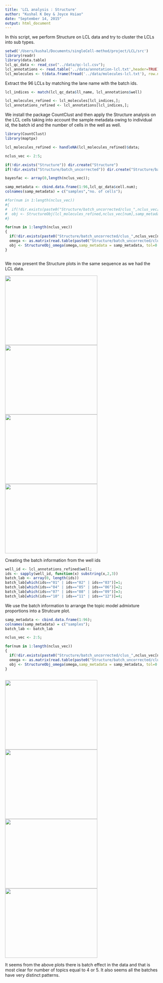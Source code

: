 ```yaml
---
title: 'LCL analysis : Structure'
author: "Kushal K Dey & Joyce Hsiao"
date: "September 14, 2015"
output: html_document
---
```


In this script, we perform Structure on LCL data and try to cluster the LCLs into sub types. 

```r
setwd('/Users/kushal/Documents/singleCell-method/project/LCL/src')
library(readr)
library(data.table)
lcl_qc_data <- read_csv("../data/qc-lcl.csv");
lcl_annotations <- read.table('../data/annotation-lcl.txt',header=TRUE);
lcl_molecules <- t(data.frame(fread('../data/molecules-lcl.txt'), row.names = 1));

```

Extract the 96 LCLs by matching the lane name with the batch ids.

```r
lcl_indices <- match(lcl_qc_data$ll_name, lcl_annotations$well)

lcl_molecules_refined <- lcl_molecules[lcl_indices,];
lcl_annotations_refined <- lcl_annotations[lcl_indices,];
```

We install the package CountClust and then apply the Structure analysis on the LCL cells taking into account the sample metadata owing to individual id, the batch id and the number of cells in the well as well. 

```r
library(CountClust)
library(maptpx)

lcl_molecules_refined <- handleNA(lcl_molecules_refined)$data;

nclus_vec <- 2:5;

if(!dir.exists("Structure")) dir.create("Structure")
if(!dir.exists("Structure/batch_uncorrected")) dir.create("Structure/batch_uncorrected")

bayesfac <- array(0,length(nclus_vec));

samp_metadata <- cbind.data.frame(1:96,lcl_qc_data$cell.num);
colnames(samp_metadata) = c("samples","no. of cells");

#for(num in 1:length(nclus_vec))
#{
#  if(!dir.exists(paste0("Structure/batch_uncorrected/clus_",nclus_vec[num]))) dir.create(paste0("Structure/batch_uncorrected/clus_",nclus_vec[num]))
#  obj <- StructureObj(lcl_molecules_refined,nclus_vec[num],samp_metadata = samp_metadata, tol=0.001, batch_lab = NULL, path=paste0("Structure/batch_uncorrected/clus_",nclus_vec[num]),partition=c('FALSE','TRUE'));
#}

for(num in 1:length(nclus_vec))
{
  if(!dir.exists(paste0("Structure/batch_uncorrected/clus_",nclus_vec[num]))) dir.create(paste0("Structure/batch_uncorrected/clus_",nclus_vec[num]))
  omega <- as.matrix(read.table(paste0("Structure/batch_uncorrected/clus_",nclus_vec[num],"/omega_mat.txt")));
  obj <- StructureObj_omega(omega,samp_metadata = samp_metadata, tol=0.001, batch_lab = NULL, path=paste0("Structure/batch_uncorrected/clus_",nclus_vec[num]),partition=c('FALSE','TRUE'));
}



```

We now present the Structure plots in the same sequence as we had the LCL data.

<img src='Structure/batch_uncorrected/clus_2/struct_clus_2_samples.png' style="width:304px;height:228px;">
<img src='Structure/batch_uncorrected/clus_3/struct_clus_3_samples.png' style="width:304px;height:228px;">
<img src='Structure/batch_uncorrected/clus_4/struct_clus_4_samples.png' style="width:304px;height:228px;">
<img src='Structure/batch_uncorrected/clus_5/struct_clus_5_samples.png' style="width:304px;height:228px;">

Creating the batch information from the well ids 

```r

well_id <- lcl_annotations_refined$well;
ids <- sapply(well_id, function(x) substring(x,2,3))
batch_lab <- array(0, length(ids))
batch_lab[which(ids=="01" | ids=="02" | ids=="03")]=1;
batch_lab[which(ids=="04" | ids=="05" | ids=="06")]=2;
batch_lab[which(ids=="07" | ids=="08" | ids=="09")]=3;
batch_lab[which(ids=="10" | ids=="11" | ids=="12")]=4;

```

We use the batch information to arrange the topic model admixture proportions into a Strutcure plot.

```r
samp_metadata <- cbind.data.frame(1:96);
colnames(samp_metadata) = c("samples");
batch_lab <- batch_lab

nclus_vec <- 2:5;

for(num in 1:length(nclus_vec))
{
  if(!dir.exists(paste0("Structure/batch_uncorrected/clus_",nclus_vec[num]))) dir.create(paste0("Structure/batch_uncorrected/clus_",nclus_vec[num]))
  omega <- as.matrix(read.table(paste0("Structure/batch_uncorrected/clus_",nclus_vec[num],"/omega_mat.txt")));
  obj <- StructureObj_omega(omega,samp_metadata = samp_metadata, tol=0.001, batch_lab = batch_lab, path=paste0("Structure/batch_uncorrected/clus_",nclus_vec[num]),partition=c('FALSE','TRUE'));
}



```

<img src='Structure/batch_uncorrected/clus_2/struct_clus_2_batch.png' style="width:304px;height:228px;">
<img src='Structure/batch_uncorrected/clus_3/struct_clus_3_batch.png' style="width:304px;height:228px;">
<img src='Structure/batch_uncorrected/clus_4/struct_clus_4_batch.png' style="width:304px;height:228px;">
<img src='Structure/batch_uncorrected/clus_5/struct_clus_5_batch.png' style="width:304px;height:228px;">


It seems from the above plots there is batch effect in the data and that is most clear for number of topics equal to 4 or 5. It also seems all the batches have very distinct patterns. 



